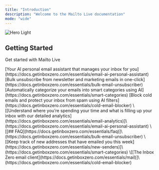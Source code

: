 ```yaml
---
title: "Introduction"
description: "Welcome to the Mailto Live documentation"
mode: "wide"
---
```


<img alt="Hero Light" classname="block dark:hidden" src="Addasubheading.png" />

## **Getting Started**

Get started with Mailto Live

<CardGroup cols={2}>
  <Card title="AI Personal Assistant" icon="wand-magic-sparkles" href="/email-ai-automation.mdx">
    [Your AI personal email assistant that manages your inbox for you](https://docs.getinboxzero.com/essentials/email-ai-personal-assistant)
  </Card>

  <Card title="Bulk Unsubscriber" icon="envelope-circle-check" href="https://mintlify.com/docs/api-playground/openapi">
    [Bulk unsubscribe from newsletter and marketing emails in one-click](https://docs.getinboxzero.com/essentials/bulk-email-unsubscriber)
  </Card>

  <Card title="Smart Categories" icon="screwdriver-wrench" href="https://mintlify.com/docs/components/accordion">
    [Automatically categorize your emails into smart categories using AI](https://docs.getinboxzero.com/essentials/smart-categories)
  </Card>

  <Card title="Cold Email Blocker" icon="shield-halved" href="https://mintlify.com/customers">
    [Block cold emails and protect your inbox from spam using AI filters](https://docs.getinboxzero.com/essentials/cold-email-blocker)
  </Card>
</CardGroup>

<CardGroup cols={2}>
  <Card title="Analytics" icon="chart-simple" href="https://mintlify.com/docs/settings/global">
    \[[Understand where you’re spending your time and what is filling up your inbox with our detailed analytics](https://docs.getinboxzero.com/essentials/email-analytics)]\(https://docs.getinboxzero.com/essentials/email-ai-personal-assistant)
  </Card>

  <Card title="FAQ" icon="envelope-circle-check" href="https://mintlify.com/docs/api-playground/openapi">
    \[[## FAQ](https://docs.getinboxzero.com/essentials/faq)]\(https://docs.getinboxzero.com/essentials/bulk-email-unsubscriber)
  </Card>

  <Card title="New Senders" icon="user-plus" href="https://mintlify.com/docs/components/accordion">
    \[[Keep track of new addresses that have emailed you this week](https://docs.getinboxzero.com/essentials/new-senders)]\(https://docs.getinboxzero.com/essentials/smart-categories)
  </Card>

  <Card title="Email Client" icon="envelope" href="https://mintlify.com/customers">
    \[[The Inbox Zero email client](https://docs.getinboxzero.com/essentials/mail)]\(https://docs.getinboxzero.com/essentials/cold-email-blocker)
  </Card>
</CardGroup>